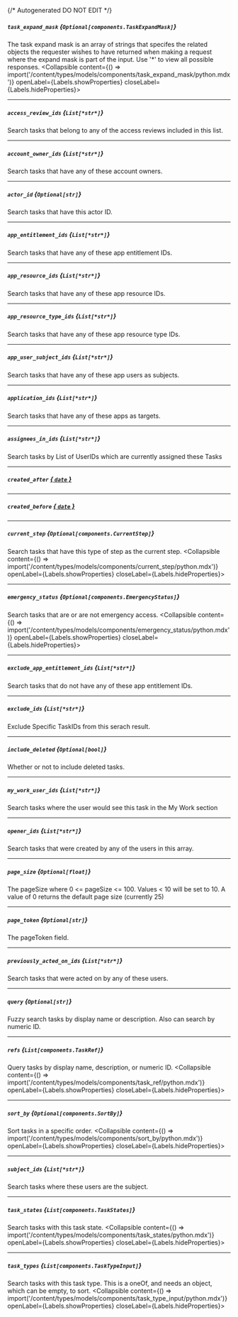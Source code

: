 {/* Autogenerated DO NOT EDIT  */}

##### `task_expand_mask` *{`Optional[components.TaskExpandMask]`}*
The task expand mask is an array of strings that specifes the related objects the requester wishes to have returned when making a request where the expand mask is part of the input. Use '\*' to view all possible responses.
<Collapsible content={() => import('/content/types/models/components/task_expand_mask/python.mdx')} openLabel={Labels.showProperties} closeLabel={Labels.hideProperties}>
</Collapsible>

---
##### `access_review_ids` *{`List[*str*]`}*
Search tasks that belong to any of the access reviews included in this list.

---
##### `account_owner_ids` *{`List[*str*]`}*
Search tasks that have any of these account owners.

---
##### `actor_id` *{`Optional[str]`}*
Search tasks that have this actor ID.

---
##### `app_entitlement_ids` *{`List[*str*]`}*
Search tasks that have any of these app entitlement IDs.

---
##### `app_resource_ids` *{`List[*str*]`}*
Search tasks that have any of these app resource IDs.

---
##### `app_resource_type_ids` *{`List[*str*]`}*
Search tasks that have any of these app resource type IDs.

---
##### `app_user_subject_ids` *{`List[*str*]`}*
Search tasks that have any of these app users as subjects.

---
##### `application_ids` *{`List[*str*]`}*
Search tasks that have any of these apps as targets.

---
##### `assignees_in_ids` *{`List[*str*]`}*
Search tasks by  List of UserIDs which are currently assigned these Tasks

---
##### `created_after` [*{ `date` }*](https://docs.python.org/3/library/datetime.html#date-objects)

---
##### `created_before` [*{ `date` }*](https://docs.python.org/3/library/datetime.html#date-objects)

---
##### `current_step` *{`Optional[components.CurrentStep]`}*
Search tasks that have this type of step as the current step.
<Collapsible content={() => import('/content/types/models/components/current_step/python.mdx')} openLabel={Labels.showProperties} closeLabel={Labels.hideProperties}>
</Collapsible>

---
##### `emergency_status` *{`Optional[components.EmergencyStatus]`}*
Search tasks that are or are not emergency access.
<Collapsible content={() => import('/content/types/models/components/emergency_status/python.mdx')} openLabel={Labels.showProperties} closeLabel={Labels.hideProperties}>
</Collapsible>

---
##### `exclude_app_entitlement_ids` *{`List[*str*]`}*
Search tasks that do not have any of these app entitlement IDs.

---
##### `exclude_ids` *{`List[*str*]`}*
Exclude Specific TaskIDs from this serach result.

---
##### `include_deleted` *{`Optional[bool]`}*
Whether or not to include deleted tasks.

---
##### `my_work_user_ids` *{`List[*str*]`}*
Search tasks where the user would see this task in the My Work section

---
##### `opener_ids` *{`List[*str*]`}*
Search tasks that were created by any of the users in this array.

---
##### `page_size` *{`Optional[float]`}*
The pageSize where 0 \<\= pageSize \<\= 100. Values \< 10 will be set to 10. A value of 0 returns the default page size (currently 25)

---
##### `page_token` *{`Optional[str]`}*
The pageToken field.

---
##### `previously_acted_on_ids` *{`List[*str*]`}*
Search tasks that were acted on by any of these users.

---
##### `query` *{`Optional[str]`}*
Fuzzy search tasks by display name or description. Also can search by numeric ID.

---
##### `refs` *{`List[components.TaskRef]`}*
Query tasks by display name, description, or numeric ID.
<Collapsible content={() => import('/content/types/models/components/task_ref/python.mdx')} openLabel={Labels.showProperties} closeLabel={Labels.hideProperties}>
</Collapsible>

---
##### `sort_by` *{`Optional[components.SortBy]`}*
Sort tasks in a specific order.
<Collapsible content={() => import('/content/types/models/components/sort_by/python.mdx')} openLabel={Labels.showProperties} closeLabel={Labels.hideProperties}>
</Collapsible>

---
##### `subject_ids` *{`List[*str*]`}*
Search tasks where these users are the subject.

---
##### `task_states` *{`List[components.TaskStates]`}*
Search tasks with this task state.
<Collapsible content={() => import('/content/types/models/components/task_states/python.mdx')} openLabel={Labels.showProperties} closeLabel={Labels.hideProperties}>
</Collapsible>

---
##### `task_types` *{`List[components.TaskTypeInput]`}*
Search tasks with this task type. This is a oneOf, and needs an object, which can be empty, to sort.
<Collapsible content={() => import('/content/types/models/components/task_type_input/python.mdx')} openLabel={Labels.showProperties} closeLabel={Labels.hideProperties}>
</Collapsible>


